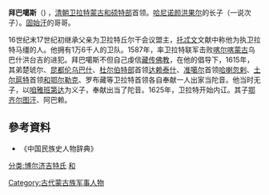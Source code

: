 '''拜巴噶斯'''（{{bd|1550年|？|1640年|？|}}) ，[[清朝|清朝]][[卫拉特|卫拉特]][[蒙古|蒙古]][[和硕特部|和硕特部]]首领。[[哈尼诺颜洪果尔|哈尼诺颜洪果尔]]的长子（一说次子）。[[固始汗|固始汗]]的哥哥。

16世纪末17世纪初继承父亲为卫拉特丘尔干会议盟主，[[托忒文|托忒文]]文献中称他为执卫拉特马缰的人。他拥有1万6千人的卫队。1587年，率卫拉特联军击败[[喀尔喀蒙古|喀尔喀蒙古]]乌巴什洪台吉的进犯。拜巴噶斯不但自己虔信[[藏传佛教|藏传佛教]]，在他的倡导下，1615年，其弟楚琥尔、[[昆都伦乌巴什|昆都伦乌巴什]]、[[杜尔伯特部_(绰罗斯氏)|杜尔伯特部]]首领[[达赖泰什|达赖泰什]]、[[准噶尔|准噶尔]]首领[[哈喇忽剌|哈喇忽剌]]、[[土尔扈特|土尔扈特]]首领[[和鄂尔勒克|和鄂尔勒克]]、罗布藏等卫拉特首领各自奉献一人出家当陀音。他当时无子，以[[咱雅班第达|咱雅班第达]]为义子，奉献出当了陀音。1625年，卫拉特开始内讧。其子[[鄂齐尔图汗|鄂齐尔图汗]]、阿巴赖。

==參考資料==
* 《中国民族史人物辞典》
[[Category:古代蒙古族军事人物|Category:古代蒙古族军事人物]]
[[分类:博尔济吉特氏|分类:博尔济吉特氏]]
[[分类:卫拉特史|和]]